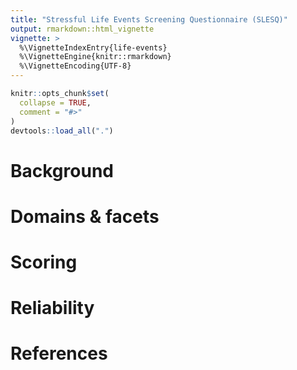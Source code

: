 ```yaml
---
title: "Stressful Life Events Screening Questionnaire (SLESQ)"
output: rmarkdown::html_vignette
vignette: >
  %\VignetteIndexEntry{life-events}
  %\VignetteEngine{knitr::rmarkdown}
  %\VignetteEncoding{UTF-8}
---
```


```r
knitr::opts_chunk$set(
  collapse = TRUE,
  comment = "#>"
)
devtools::load_all(".")
```

# Background


# Domains & facets


# Scoring


# Reliability


# References

